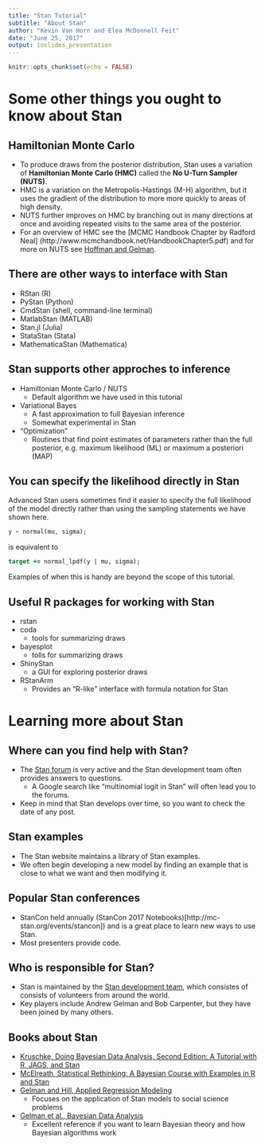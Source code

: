 ```yaml
---
title: "Stan Tutorial"
subtitle: "About Stan"
author: "Kevin Van Horn and Elea McDonnell Feit"
date: "June 25, 2017"
output: ioslides_presentation
---
```


```r
knitr::opts_chunk$set(echo = FALSE)
```

# Some other things you ought to know about Stan

## Hamiltonian Monte Carlo
- To produce draws from the posterior distribution, Stan uses a variation of **Hamiltonian Monte Carlo (HMC)** called the **No U-Turn Sampler (NUTS)**. 
- HMC is a variation on the Metropolis-Hastings (M-H) algorithm, but it uses the gradient of the distribution to more more quickly to areas of high density. 
- NUTS further improves on HMC by branching out in many directions at once and avoiding repeated visits to the same area of the posterior. 
- For an overview of HMC see the [MCMC Handbook Chapter by Radford Neal] (http://www.mcmchandbook.net/HandbookChapter5.pdf) and for more on NUTS see [Hoffman and Gelman](http://www.stat.columbia.edu/~gelman/research/published/nuts.pdf). 

## There are other ways to interface with Stan 
- RStan (R)
- PyStan (Python)
- CmdStan (shell, command-line terminal)
- MatlabStan (MATLAB)
- Stan.jl (Julia)
- StataStan (Stata)
- MathematicaStan (Mathematica)

## Stan supports other approches to inference
- Hamiltonian Monte Carlo / NUTS
    + Default algorithm we have used in this tutorial
- Variational Bayes
    + A fast approximation to full Bayesian inference
    + Somewhat experimental in Stan
- "Optimization"
    + Routines that find point estimates of parameters rather than the full posterior, e.g. maximum likelihood (ML) or maximum a posteriori (MAP)
    
## You can specify the likelihood directly in Stan
Advanced Stan users sometimes find it easier to specify the full likelihood of the model directly rather than using the sampling statements we have shown here. 
```stan
y ~ normal(mu, sigma);
```
is equivalent to 
```stan
target += normal_lpdf(y | mu, sigma);
```
Examples of when this is handy are beyond the scope of this tutorial.

## Useful R packages for working with Stan
- rstan
- coda
    + tools for summarizing draws
- bayesplot
    + tolls for summarizing draws
- ShinyStan
    + a GUI for exploring posterior draws
- RStanArm
    + Provides an "R-like" interface with formula notation for Stan

# Learning more about Stan

## Where can you find help with Stan? 
- The [Stan forum](http://discourse.mc-stan.org/) is very active and the Stan development team often provides answers to questions. 
    + A Google search like "multinomial logit in Stan" will often lead you to the forums.
- Keep in mind that Stan develops over time, so you want to check the date of any post.

## Stan examples
- The Stan website maintains a library of Stan examples. 
- We often begin developing a new model by finding an example that is close to what we want and then modifying it. 

## Popular Stan conferences
- StanCon held annually (StanCon 2017 Notebooks)[http://mc-stan.org/events/stancon]) and is a great place to learn new ways to use Stan.
- Most presenters provide code.

## Who is responsible for Stan? 
- Stan is maintained by the [Stan development team](http://mc-stan.org/about/team/index.html), which consistes of consists of volunteers from around the world. 
- Key players include Andrew Gelman and Bob Carpenter, but they have been joined by many others. 

## Books about Stan
- [Kruschke, Doing Bayesian Data Analysis, Second Edition: A Tutorial with R, JAGS, and Stan](https://sites.google.com/site/doingbayesiandataanalysis/)  
- [McElreath, Statistical Rethinking: A Bayesian Course with Examples in R and Stan](http://xcelab.net/rm/statistical-rethinking/)    
- [Gelman and Hill, Applied Regression Modeling](http://www.stat.columbia.edu/~gelman/arm/)
    + Focuses on the application of Stan models to social science problems  
- [Gelman et al., Bayesian Data Analysis](http://www.stat.columbia.edu/~gelman/book/)  
    + Excellent reference if you want to learn Bayesian theory and how Bayesian algorithms work  


    



